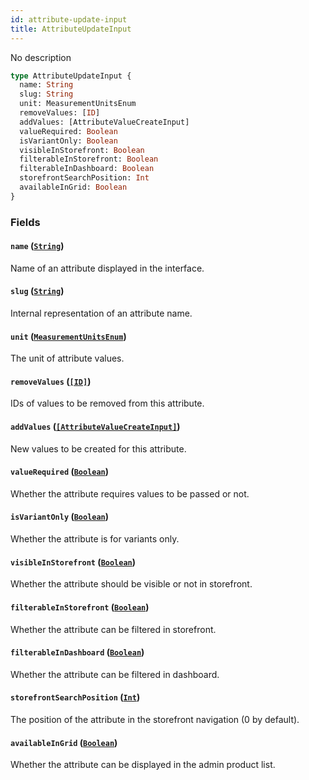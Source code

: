 ```yaml
---
id: attribute-update-input
title: AttributeUpdateInput
---
```


No description

```graphql
type AttributeUpdateInput {
  name: String
  slug: String
  unit: MeasurementUnitsEnum
  removeValues: [ID]
  addValues: [AttributeValueCreateInput]
  valueRequired: Boolean
  isVariantOnly: Boolean
  visibleInStorefront: Boolean
  filterableInStorefront: Boolean
  filterableInDashboard: Boolean
  storefrontSearchPosition: Int
  availableInGrid: Boolean
}
```

### Fields

#### `name` ([`String`](../../../developer/api-reference/scalars/string))

Name of an attribute displayed in the interface.

#### `slug` ([`String`](../../../developer/api-reference/scalars/string))

Internal representation of an attribute name.

#### `unit` ([`MeasurementUnitsEnum`](../../../developer/api-reference/enums/measurement-units-enum))

The unit of attribute values.

#### `removeValues` ([`[ID]`](../../../developer/api-reference/scalars/id))

IDs of values to be removed from this attribute.

#### `addValues` ([`[AttributeValueCreateInput]`](../../../developer/api-reference/inputs/attribute-value-create-input))

New values to be created for this attribute.

#### `valueRequired` ([`Boolean`](../../../developer/api-reference/scalars/boolean))

Whether the attribute requires values to be passed or not.

#### `isVariantOnly` ([`Boolean`](../../../developer/api-reference/scalars/boolean))

Whether the attribute is for variants only.

#### `visibleInStorefront` ([`Boolean`](../../../developer/api-reference/scalars/boolean))

Whether the attribute should be visible or not in storefront.

#### `filterableInStorefront` ([`Boolean`](../../../developer/api-reference/scalars/boolean))

Whether the attribute can be filtered in storefront.

#### `filterableInDashboard` ([`Boolean`](../../../developer/api-reference/scalars/boolean))

Whether the attribute can be filtered in dashboard.

#### `storefrontSearchPosition` ([`Int`](../../../developer/api-reference/scalars/int))

The position of the attribute in the storefront navigation (0 by default).

#### `availableInGrid` ([`Boolean`](../../../developer/api-reference/scalars/boolean))

Whether the attribute can be displayed in the admin product list.
